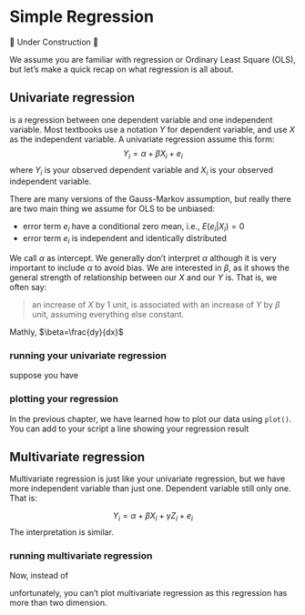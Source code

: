 # Simple Regression

🚧 Under Construction 🚧

We assume you are familiar with regression or Ordinary Least Square (OLS), but let's make a quick recap on what regression is all about.

## Univariate regression
is a regression between one dependent variable and one independent variable. Most textbooks use a notation $Y$ for dependent variable, and use $X$ as the independent variable. A univariate regression assume this form:
$$
Y_i=\alpha+\beta X_i+ e_i
$$
where $Y_i$ is your observed dependent variable and $X_i$ is your observed independent variable.

There are many versions of the Gauss-Markov assumption, but really there are two main thing we assume for OLS to be unbiased:

- error term $e_i$ have a conditional zero mean, i.e., $E(e_i|X_i)=0$
- error term $e_i$ is independent and identically distributed 

We call $\alpha$ as intercept. We generally don't interpret $\alpha$ although it is very important to include $\alpha$ to avoid bias. We are interested in $\beta$, as it shows the general strength of relationship between our $X$ and our $Y$ is. That is, we often say:

> an increase of $X$ by 1 unit, is associated with an increase of $Y$ by $\beta$ unit, assuming everything else constant.

Mathly, $\beta=\frac{dy}{dx}$

### running your univariate regression
suppose you have

### plotting your regression
In the previous chapter, we have learned how to plot our data using `plot()`. You can add to your script a line showing your regression result

## Multivariate regression
Multivariate regression is just like your univariate regression, but we have more independent variable than just one. Dependent variable still only one. That is:

$$
Y_i=\alpha+\beta X_i+\gamma Z_i+ e_i
$$
The interpretation is similar.

### running multivariate regression
Now, instead of

unfortunately, you can't plot multivariate regression as this regression has more than two dimension.
